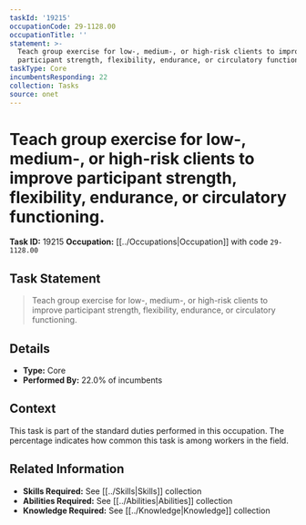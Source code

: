 ```yaml
---
taskId: '19215'
occupationCode: 29-1128.00
occupationTitle: ''
statement: >-
  Teach group exercise for low-, medium-, or high-risk clients to improve
  participant strength, flexibility, endurance, or circulatory functioning.
taskType: Core
incumbentsResponding: 22
collection: Tasks
source: onet
---
```

# Teach group exercise for low-, medium-, or high-risk clients to improve participant strength, flexibility, endurance, or circulatory functioning.

**Task ID:** 19215
**Occupation:** [[../Occupations|Occupation]] with code `29-1128.00`

## Task Statement

> Teach group exercise for low-, medium-, or high-risk clients to improve participant strength, flexibility, endurance, or circulatory functioning.

## Details

- **Type:** Core
- **Performed By:** 22.0% of incumbents

## Context

This task is part of the standard duties performed in this occupation. The percentage indicates how common this task is among workers in the field.

## Related Information

- **Skills Required:** See [[../Skills|Skills]] collection
- **Abilities Required:** See [[../Abilities|Abilities]] collection
- **Knowledge Required:** See [[../Knowledge|Knowledge]] collection
